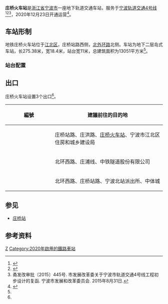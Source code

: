{{Infobox station
| name = 庄桥火车站
| eng_name = Zhuangqiao Railway Station
| linecolour = {{NingboRT color|4|s}}
| type = [[地铁站|地铁站]]
| image = Zhuangqiao Railway Station, NBRT, 2020-12-26.jpg
| caption = 
| address = 庄桥站路西侧
| borough = [[浙江省|浙江省]][[宁波市|宁波市]][[江北区_(宁波市)|江北区]]
| country = {{CHN}}
| coordinates = {{coord|format=dms|display=inline,title|Region:CN_Railway_Station}}
| owned = [[宁波市轨道交通集团有限公司|宁波市轨道交通集团]]
| operator = 宁波市轨道交通集团运营分公司
| line = {{NingboRT Sign|4|full}}
| distance = 
| platform = 1个[[岛式站台|岛式站台]]
| tracks = 2条
| bus_routes = <!--公交线路-->
| bus_stands = <!--公交站数量-->
| connections = [[中国铁路|中国铁路]][[庄桥站_(宁波市)|庄桥站]]
| structure = 地下车站
| hall = 地下站厅
| Interchange = 
| elevator = 2部
| exits = 3个
| disabled = <!--无障碍设施-->
| depth = <!--车站埋深-->
| levels = 2层
| architect = 
| architectural_style = 
| colour = 
| status = 在用
| built = 
| opened = {{NingboRT Dater|ymd|line=4}}
| closed = 
| former = 
| passengers = 
| pass_year = 
| pass_rank = 
| station_hours =
| hours = {{NingboRT Station Time|4|宁慈|0:13|慈东|0:18|东慈|0:41}}
| first = {{NingboRT Time|4宁慈F|0:13}}<br/>{{NingboRT Time|4慈东F|0:18}}
| last = {{NingboRT Time|4东慈L|0:41}}<br/>{{NingboRT Time|4慈东L|0:18}}
| adjacent = {{s-rail-start}}
{{s-rail|title=NingboRT}}
{{s-line new|system=NingboRT|line=4|previous=洪大路|next=丽江路}}
{{end box}}
| route_map =
}}
'''庄桥火车站'''是[[浙江省|浙江省]][[宁波市|宁波市]]一座地下轨道交通车站，服务于[[宁波轨道交通|宁波轨道交通]][[宁波轨道交通4号线|4号线]]<ref>{{cite web|url=http://news.cnnb.com.cn/system/2015/09/08/008394376.shtml|title=4号线要来了！离开工差最后一步 看车站位置离你家远不远|publisher=甬派客户端|date=2015-09-08|accessdate=2017-12-23|archive-date=2015-09-19|archive-url=https://web.archive.org/web/20150919155509/http://news.cnnb.com.cn/system/2015/09/08/008394376.shtml|dead-url=yes}}</ref><ref>{{cite web|url=http://news.cnnb.com.cn/system/2016/02/25/008473173.shtml|title=宁波地铁4号线、2号线二期站名命名方案公示|publisher=中国宁波网|date=2016-02-25|accessdate=2017-12-23|archive-date=2016-02-26|archive-url=https://web.archive.org/web/20160226083938/http://news.cnnb.com.cn/system/2016/02/25/008473173.shtml|dead-url=yes}}</ref><ref name="main">甬发改审批〔2015〕445号. 市发展改革委关于宁波市轨道交通4号线工程初步设计的复函. 宁波市发展和改革委员会. 2015年8月31日.</ref>，2020年12月23日开通运营<ref name="open-ride4">{{Cite web|title=官宣！宁波轨道交通4号线12月23日上午10时开通运营|url=http://news.cnnb.com.cn/system/2020/12/21/030214390.shtml|accessdate=2020-12-21|author=张燕|date=2020-12-21|format=|publisher=中国宁波网|language=|archiveurl=https://web.archive.org/web/20201221095359/http://news.cnnb.com.cn/system/2020/12/21/030214390.shtml|archivedate=2020-12-21|dead-url=no}}</ref>。

==车站形制==
地铁庄桥火车站位于[[江北区_(宁波市)|江北区]]，庄桥站路西侧，[[北外环路_(宁波)|北外环路]]北侧。车站为地下二层岛式车站，长275.38米，宽18.4米，站台宽11米，总建筑面积为13051平方米<ref name="main" />。

=== 站台配置 ===
{{RenderStations|system=NingboRT|
{{RailStStart|北}}
{{RailStLine|1|1|dir=l|{{NingboRT Sign|4}} $$洪大路$$・{{NingboRT Terminus|4|left}}方向}}
{{RailStPlatform|岛}}
{{RailStLine|2|2|dir=r|{{NingboRT Sign|4}} $$丽江路$$・{{NingboRT Terminus|4|right}}方向}}
{{RailStEnd|南}}
}}

==出口==
庄桥火车站设置3个出口<ref name="main" />。
{| class="wikitable"
! width="135px" |編號
!建議前往的目的地
|-
|{{NingboRT Exit|A}}
|庄桥站路、庄洪路、[[庄桥站_(宁波市)|庄桥火车站]]、宁波市江北区住房和城乡建设局
|-
|{{NingboRT Exit|B}}
|北环西路、庄浦线、中铁隧道股份有限公司
|-
|{{NingboRT Exit|C}}
|北环西路、庄桥站路、宁波北站派出所、中体城
|}

==参见==
* [[庄桥站_(宁波市)|庄桥站]]

==参考资料==
{{reflist}}

{{宁波轨道交通4号线|Z}}

{{Ningbo-stub}}
[[Category:宁波市江北区轨道交通车站|Z]]
[[Category:2020年啟用的鐵路車站|Category:2020年啟用的鐵路車站]]